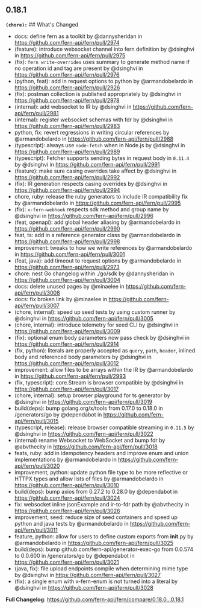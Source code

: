## 0.18.1
**`(chore):`** ## What's Changed
* docs: define fern as a toolkit by @dannysheridan in https://github.com/fern-api/fern/pull/2974
* (feature): introduce websocket channel into fern definition by @dsinghvi in https://github.com/fern-api/fern/pull/2975
* (fix): `fern write-overrides` uses summary to generate method name if no operation id and tag are present by @dsinghvi in https://github.com/fern-api/fern/pull/2976
* (python, feat): add in request options to python by @armandobelardo in https://github.com/fern-api/fern/pull/2926
* (fix):  postman collection is published appropriately by @dsinghvi in https://github.com/fern-api/fern/pull/2978
* (internal): add websocket to IR by @dsinghvi in https://github.com/fern-api/fern/pull/2981
* (internal): register websocket schemas with fdr by @dsinghvi in https://github.com/fern-api/fern/pull/2983
* python, fix: revert regressions in writing circular references by @armandobelardo in https://github.com/fern-api/fern/pull/2988
* (typescript): always use `node-fetch` when in Node.js by @dsinghvi in https://github.com/fern-api/fern/pull/2989
* (typescript): Fetcher supports sending bytes in request body in `0.11.4` by @dsinghvi in https://github.com/fern-api/fern/pull/2991
* (feature): make sure casing overrides take affect by @dsinghvi in https://github.com/fern-api/fern/pull/2992
* (fix): IR generation respects casing overrides by @dsinghvi in https://github.com/fern-api/fern/pull/2994
* chore, ruby: release the ruby generators to include IR compatibility fix by @armandobelardo in https://github.com/fern-api/fern/pull/2995
* (fix): `x-fern-webhook` respects sdk method and group name by @dsinghvi in https://github.com/fern-api/fern/pull/2996
* (feat, openapi): add global header aliasing by @armandobelardo in https://github.com/fern-api/fern/pull/2990
* feat, ts: add in a reference generator class by @armandobelardo in https://github.com/fern-api/fern/pull/2998
* improvement: tweaks to how we write references by @armandobelardo in https://github.com/fern-api/fern/pull/3001
* (feat, java): add timeout to request options by @armandobelardo in https://github.com/fern-api/fern/pull/2973
* chore: nest Go changelog within ./go/sdk by @dannysheridan in https://github.com/fern-api/fern/pull/3004
* docs: delete unused pages by @minaelee in https://github.com/fern-api/fern/pull/3008
* docs: fix broken link  by @minaelee in https://github.com/fern-api/fern/pull/3007
* (chore, internal): speed up seed tests by using custom runner by @dsinghvi in https://github.com/fern-api/fern/pull/3005
* (chore, internal): introduce telemetry for seed CLI by @dsinghvi in https://github.com/fern-api/fern/pull/3009
* (fix): optional enum body parameters now pass check by @dsinghvi in https://github.com/fern-api/fern/pull/2914
* (fix, python): literals are properly accepted as `query`, `path`, `header`, inlined body and referenced body parameters by @dsinghvi in https://github.com/fern-api/fern/pull/3012
* improvement: allow files to be arrays within the IR by @armandobelardo in https://github.com/fern-api/fern/pull/2993
* (fix, typescript): core.Stream is browser compatible by @dsinghvi in https://github.com/fern-api/fern/pull/3017
* (chore, internal): setup browser playground for ts generator by @dsinghvi in https://github.com/fern-api/fern/pull/3019
* build(deps): bump golang.org/x/tools from 0.17.0 to 0.18.0 in /generators/go by @dependabot in https://github.com/fern-api/fern/pull/3015
* (typescript, release): release browser compatible streaming in `0.11.5` by @dsinghvi in https://github.com/fern-api/fern/pull/3022
* (internal) rename Websocket to WebSocket and bump fdr by @abvthecity in https://github.com/fern-api/fern/pull/3018
* feats, ruby: add in idempotency headers and improve enum and union implementations by @armandobelardo in https://github.com/fern-api/fern/pull/3020
* improvement, python: update python file type to be more reflective or HTTPX types and allow lists of files by @armandobelardo in https://github.com/fern-api/fern/pull/3010
* build(deps): bump axios from 0.27.2 to 0.28.0 by @dependabot in https://github.com/fern-api/fern/pull/3024
* fix: websocket inline jsonExample and ir-to-fdr path by @abvthecity in https://github.com/fern-api/fern/pull/3026
* improvement, seed: reduce size of seed containers and speed up python and java tests by @armandobelardo in https://github.com/fern-api/fern/pull/3011
* feature, python: allow for users to define custom exports from __init__.py by @armandobelardo in https://github.com/fern-api/fern/pull/3025
* build(deps): bump github.com/fern-api/generator-exec-go from 0.0.574 to 0.0.600 in /generators/go by @dependabot in https://github.com/fern-api/fern/pull/3021
* (java, fix): file upload endpoints compile when determining mime type by @dsinghvi in https://github.com/fern-api/fern/pull/3027
* (fix): a single enum with x-fern-enum is not turned into a literal by @dsinghvi in https://github.com/fern-api/fern/pull/3028


**Full Changelog**: https://github.com/fern-api/fern/compare/0.18.0...0.18.1

